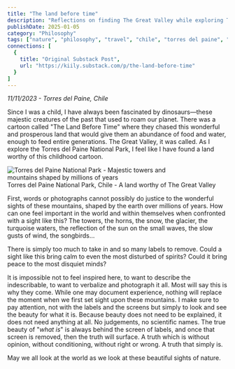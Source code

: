 ```yaml
---
title: "The land before time"
description: "Reflections on finding The Great Valley while exploring Torres del Paine National Park in Chile, where majestic landscapes inspire us to see beauty without labels."
publishDate: 2025-01-05
category: "Philosophy"
tags: ["nature", "philosophy", "travel", "chile", "torres del paine", "beauty", "perception"]
connections: [
  {
    title: "Original Substack Post",
    url: "https://kiily.substack.com/p/the-land-before-time"
  }
]
---
```



*11/11/2023 - Torres del Paine, Chile*

Since I was a child, I have always been fascinated by dinosaurs—these majestic creatures of the past that used to roam our planet. There was a cartoon called "The Land Before Time" where they chased this wonderful and prosperous land that would give them an abundance of food and water, enough to feed entire generations. The Great Valley, it was called. As I explore the Torres del Paine National Park, I feel like I have found a land worthy of this childhood cartoon.

<div class={"flex flex-col items-center justify-center"}>
  <Image src={torresImage} alt="Torres del Paine National Park - Majestic towers and mountains shaped by millions of years" style="max-width: 80%; height: auto;" />
  <figcaption class="mt-2 text-center text-sm text-garden-secondary dark:text-garden-dark-secondary font-body">Torres del Paine National Park, Chile - A land worthy of The Great Valley</figcaption>
</div>

First, words or photographs cannot possibly do justice to the wonderful sights of these mountains, shaped by the earth over millions of years. How can one feel important in the world and within themselves when confronted with a sight like this? The towers, the horns, the snow, the glacier, the turquoise waters, the reflection of the sun on the small waves, the slow gusts of wind, the songbirds...

There is simply too much to take in and so many labels to remove. Could a sight like this bring calm to even the most disturbed of spirits? Could it bring peace to the most disquiet minds?

It is impossible not to feel inspired here, to want to describe the indescribable, to want to verbalize and photograph it all. Most will say this is why they come. While one may document experience, nothing will replace the moment when we first set sight upon these mountains. I make sure to pay attention, not with the labels and the screens but simply to look and see the beauty for what it is. Because beauty does not need to be explained, it does not need anything at all. No judgements, no scientific names. The true beauty of "_what is_" is always behind the screen of labels, and once that screen is removed, then the truth will surface. A truth which is without opinion, without conditioning, without right or wrong. A truth that simply is.

May we all look at the world as we look at these beautiful sights of nature. 